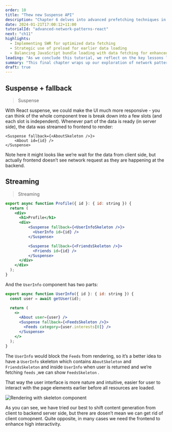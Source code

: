 ```yaml
---
order: 10
title: "Thew new Suspense API"
description: "Chapter 6 delves into advanced prefetching techniques in React applications, using SWR for efficient data fetching. It highlights how to enhance application responsiveness and user experience through strategic data loading and parallel network requests."
date: 2024-01-21T17:00:12+11:00
tutorialId: "advanced-network-patterns-react"
next: "ch11"
highlights:
  - Implementing SWR for optimized data fetching
  - Strategic use of preload for earlier data loading
  - Balancing JavaScript bundle loading with data fetching for enhanced interactivity
leading: "As we conclude this tutorial, we reflect on the key lessons learned and set the stage for exploring server-side technology and its impact on application performance."
summary: "This final chapter wraps up our exploration of network patterns in React. We've covered parallel requests, code splitting, and prefetching to improve performance. Up next, we'll explore server-side technologies to further enhance application performance."
draft: true
---
```


## Suspense + fallback

> Suspense
>

With React suspense, we could make the UI much more responsive - you can think of the whole component tree is break down into a few slots (and each slot is independent). Whenever part of the data is ready (in server side), the data was streamed to frontend to render:

```tsx
<Suspense fallback={<AboutSkeleton />}>
	<About id={id} />
</Suspense>
```

Note here it might looks like we’re wait for the data from client side, but actually frontend doesn’t see network request as they are happening at the backend.

## Streaming

> Streaming
>

```jsx
export async function Profile({ id }: { id: string }) {
  return (
    <div>
      <h1>Profile</h1>
      <div>
          <Suspense fallback={<UserInfoSkeleton />}>
            <UserInfo id={id} />
          </Suspense>

          <Suspense fallback={<FriendsSkeleton />}>
            <Friends id={id} />
          </Suspense>
      </div>
    </div>
  );
}
```

And the `UserInfo` component has two parts:

```jsx
export async function UserInfo({ id }: { id: string }) {
  const user = await getUser(id);

  return (
    <>
      <About user={user} />
      <Suspense fallback={<FeedsSkeleton />}>
        <Feeds category={user.interests[0]} />
      </Suspense>
    </>
  );
}
```

The `UserInfo` would block the `Feeds` from rendering, so it’s a better idea to have a `UserInfo` skeleton which contains `AboutSkeleton` and `FriendsSkeleton` and inside `UserInfo` when user is returned and we’re fetching `feeds` ,we can show `FeedsSkeleton` .

That way the user interface is more nature and intuitive, easier for user to interact with the page elements earlier before all resources are loaded.

![Rendering with skeleton component](/tutorials/advanced-network-patterns-react/ch10/profile-rendering-partial.png)

As you can see, we have tried our best to shift content generation from client to backend server side, but there are dosen’t mean we can get rid of client comopnent. Quite opposite, in many cases we need the frontend to enhance high interactivity.

